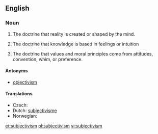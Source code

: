 ==English==
{{wikipedia}}

===Noun===
{{en-noun}}

# {{metaphysics}} The doctrine that reality is created or shaped by the mind.
# {{epistemology}} The doctrine that knowledge is based in feelings or intuition
# {{ethics}} The doctrine that values and moral principles come from attitudes, convention, whim, or preference.

====Antonyms====
* [[objectivism]]

====Translations====
* Czech: {{t-|cs|subjektivismus|m}}
* Dutch: [[subjectivisme]] {{n}}
* Norwegian: {{t|no|subjektivisme}}

[[et:subjectivism]]
[[pl:subjectivism]]
[[vi:subjectivism]]